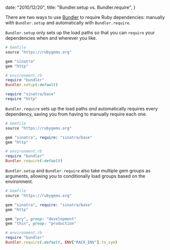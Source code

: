 
  date: "2010/12/20",
  title: "Bundler.setup vs. Bundler.require",
}


There are two ways to use [Bundler](https://bundler.io) to require Ruby dependencies: manually with `Bundler.setup` and automatically with `Bundler.require`.

`Bundler.setup` only sets up the load paths so that you can `require` your dependencies when and wherever you like.

```ruby
# Gemfile
source "https://rubygems.org"

gem "sinatra"
gem "http"

# environment.rb
require "bundler"
Bundler.setup(:default)

require "sinatra/base"
require "http"
```

`Bundler.require` sets up the load paths _and_ automatically requires every dependency, saving you from having to manually require each one.

```ruby
# Gemfile
source "https://rubygems.org"

gem "sinatra", require: "sinatra/base"
gem "http"

# environment.rb
require "bundler"
Bundler.require(:default)
```

`Bundler.setup` and `Bundler.require` also take multiple gem groups as arguments, allowing you to conditionally load groups based on the environment.

```ruby
# Gemfile
source "https://rubygems.org"

gem "sinatra", require: "sinatra/base"
gem "http"

gem "pry", group: "development"
gem "thin", group: "production"

# environment.rb
require "bundler"
Bundler.require(:default, ENV["RACK_ENV"].to_sym)
```
